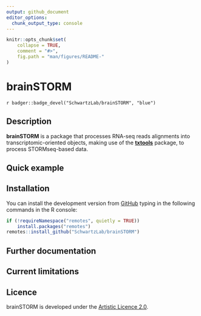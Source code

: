 ```yaml
---
output: github_document
editor_options: 
  chunk_output_type: console
---
```


```r
knitr::opts_chunk$set(
    collapse = TRUE,
    comment = "#>",
    fig.path = "man/figures/README-"
)
```

# brainSTORM

<!-- badges: start -->
`r badger::badge_devel("SchwartzLab/brainSTORM", "blue")`
<!-- badges: end -->

## Description 

**brainSTORM** is a package that processes RNA-seq reads alignments into 
transcriptomic-oriented objects, making use of the 
[**txtools**](https://github.com/AngelCampos/txtools) package, to
process STORMseq-based data.

## Quick example

## Installation

You can install the development version from
[GitHub](https://github.com/SchwartzLab/brainSTORM) typing in the following 
commands in the R console:

```r
if (!requireNamespace("remotes", quietly = TRUE))
    install.packages("remotes")
remotes::install_github("SchwartzLab/brainSTORM")
```

## Further documentation
    
## Current limitations

## Licence

brainSTORM is developed under the [Artistic Licence 2.0](https://opensource.org/licenses/Artistic-2.0).

